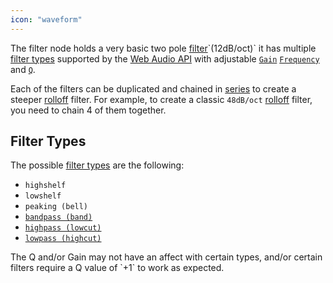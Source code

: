 ```yaml
---
icon: "waveform"
---
```


The filter node holds a very basic two pole [filter](https://en.wikipedia.org/wiki/Filter_(signal_processing))`(12dB/oct)` it has multiple [filter types](https://developer.mozilla.org/en-US/docs/Web/API/BiquadFilterNode/type) supported by the [Web Audio API](https://developer.mozilla.org/en-US/docs/Web/API/Web_Audio_API) with adjustable [`Gain`](https://en.wikipedia.org/wiki/Gain_(electronics)) [`Frequency`](https://en.wikipedia.org/wiki/Frequency) and [`Q`](https://en.wikipedia.org/wiki/Q_factor).

Each of the filters can be duplicated and chained in [series](https://en.wikipedia.org/wiki/Daisy_chain_(electrical_engineering)) to create a steeper [rolloff](https://en.wikipedia.org/wiki/Roll-off) filter. For example, to create a classic `48dB/oct` [rolloff](https://en.wikipedia.org/wiki/Roll-off) filter, you need to chain 4 of them together.

## Filter Types

The possible [filter types](https://developer.mozilla.org/en-US/docs/Web/API/BiquadFilterNode/type) are the following: 

- `highshelf`
- `lowshelf`
- `peaking (bell)` 
- [`bandpass (band)`](https://en.wikipedia.org/wiki/Band-pass_filter)
- [`highpass (lowcut)`](https://en.wikipedia.org/wiki/High-pass_filter)
- [`lowpass (highcut)` ](https://en.wikipedia.org/wiki/Low-pass_filter)

<Warning>
The Q and/or Gain may not have an affect with certain types, and/or certain filters require a Q value of `+1` to work as expected.
</Warning>